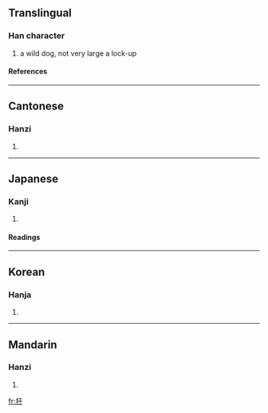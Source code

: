 ==Translingual==
===Han character===
{{Han char|rn=94|rad=犬|as=03|sn=6|four=4144<sub>0</sub>|canj=大竹一十 (KHMJ)}}
# a wild dog, not very large a lock-up
====References====
{{Han ref|kx=0706.160|dkj=20250|dj=1119.080|hdz=21332.040|uh=72B4|ud=29364|bh=CA43|bd=51779}}

----
==Cantonese==
===Hanzi===
{{yue-hanzi|jyut=|y=hon4, ngon6}}
# {{defn|Cantonese}}

----
==Japanese==
===Kanji===
{{ja-kanji|grade=|rs=犬03}}
# {{defn|Japanese}} 
====Readings====
{{ja-readings|on=[[かん]] (kan), [[がん]] (gan)|kun=}}

----
==Korean==
===Hanja===
{{ko-hanja|hangeul=안|eumhun=|rv=an|mr=an|y=an}}
# {{defn|Korean}}

----
==Mandarin==
===Hanzi===
{{cmn-hanzi|pin=[[àn]] (an4)|wg=an<sup>4</sup>}}
# {{defn|Mandarin}}

[[fr:犴]]